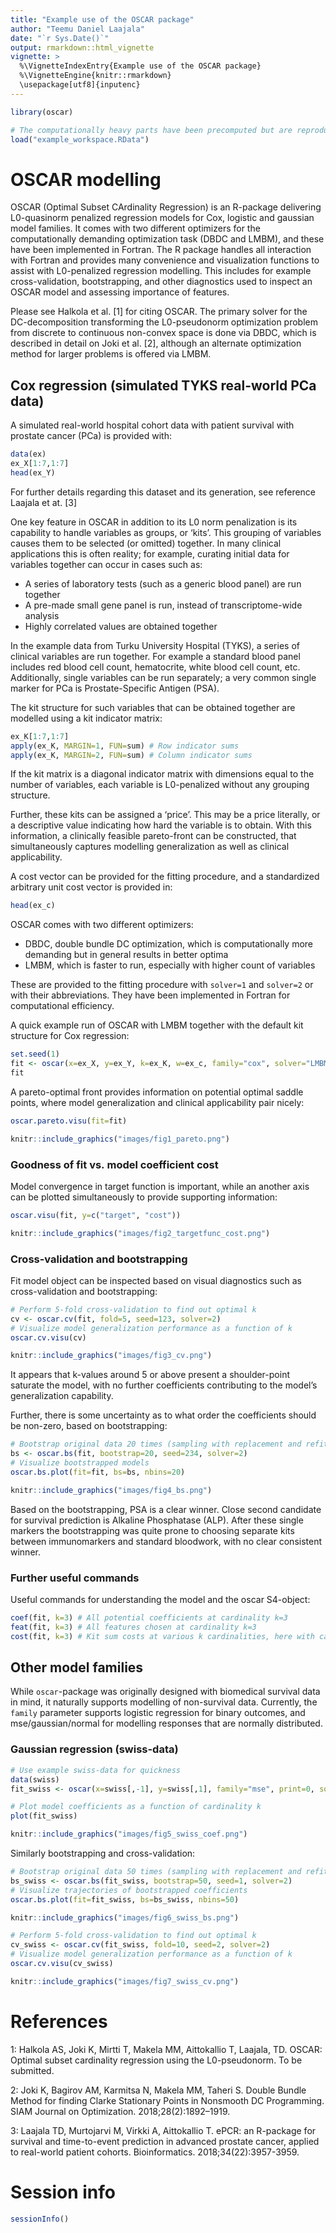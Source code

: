 ---
title: "Example use of the OSCAR package"
author: "Teemu Daniel Laajala"
date: "`r Sys.Date()`"
output: rmarkdown::html_vignette
vignette: >
  %\VignetteIndexEntry{Example use of the OSCAR package}
  %\VignetteEngine{knitr::rmarkdown}
  \usepackage[utf8]{inputenc}
---

```{r oscar}
library(oscar)
```

```{r echo=FALSE}
# The computationally heavy parts have been precomputed but are reproducible with the presented code
load("example_workspace.RData")
```

# OSCAR modelling

OSCAR (Optimal Subset CArdinality Regression) is an R-package delivering L0-quasinorm penalized regression models for Cox, logistic and gaussian model families. 
It comes with two different optimizers for the computationally demanding optimization task (DBDC and LMBM), and these have been implemented in Fortran.
The R package handles all interaction with Fortran and provides many convenience and visualization functions to assist with L0-penalized regression modelling.
This includes for example cross-validation, bootstrapping, and other diagnostics used to inspect an OSCAR model and assessing importance of features.

Please see Halkola et al. [1] for citing OSCAR. The primary solver for the DC-decomposition transforming the L0-pseudonorm optimization problem from discrete to continuous non-convex space is done via DBDC, which is described in detail on Joki et al. [2], although an alternate optimization method for larger problems is offered via LMBM.

## Cox regression (simulated TYKS real-world PCa data)

A simulated real-world hospital cohort data with patient survival with prostate cancer (PCa) is provided with:
```{r exdata}
data(ex)
ex_X[1:7,1:7]
head(ex_Y)
```

For further details regarding this dataset and its generation, see reference Laajala et at. [3]

One key feature in OSCAR in addition to its L0 norm penalization is its capability to handle variables as groups, or 'kits'. This grouping of variables causes them to be selected (or omitted) together.
In many clinical applications this is often reality; for example, curating initial data for variables together can occur in cases such as:

* A series of laboratory tests (such as a generic blood panel) are run together
* A pre-made small gene panel is run, instead of transcriptome-wide analysis
* Highly correlated values are obtained together

In the example data from Turku University Hospital (TYKS), a series of clinical variables are run together. 
For example a standard blood panel includes red blood cell count, hematocrite, white blood cell count, etc. 
Additionally, single variables can be run separately; a very common single marker for PCa is Prostate-Specific Antigen (PSA).

The kit structure for such variables that can be obtained together are modelled using a kit indicator matrix:
```{r kits}
ex_K[1:7,1:7]
apply(ex_K, MARGIN=1, FUN=sum) # Row indicator sums
apply(ex_K, MARGIN=2, FUN=sum) # Column indicator sums
```

If the kit matrix is a diagonal indicator matrix with dimensions equal to the number of variables, each variable is L0-penalized without any grouping structure.

Further, these kits can be assigned a 'price'. This may be a price literally, or a descriptive value indicating how hard the variable is to obtain. 
With this information, a clinically feasible pareto-front can be constructed, that simultaneously captures modelling generalization as well as clinical applicability.

A cost vector can be provided for the fitting procedure, and a standardized arbitrary unit cost vector is provided in:

```{r cvec}
head(ex_c)
```

OSCAR comes with two different optimizers: 

* DBDC, double bundle DC optimization, which is computationally more demanding but in general results in better optima
* LMBM, which is faster to run, especially with higher count of variables

These are provided to the fitting procedure with ```solver=1``` and ```solver=2``` or with their abbreviations. They have been implemented in Fortran for computational efficiency.

A quick example run of OSCAR with LMBM together with the default kit structure for Cox regression:

```{r coxfit, eval = FALSE}
set.seed(1)
fit <- oscar(x=ex_X, y=ex_Y, k=ex_K, w=ex_c, family="cox", solver="LMBM")
fit
```

A pareto-optimal front provides information on potential optimal saddle points, where model generalization and clinical applicability pair nicely:

```{r pareto, eval=FALSE, dpi=150, fig.width=7, fig.height=7, out.width="100%", fig.cap="Pareto front for the clinical measurements, their total cost and C-index."}
oscar.pareto.visu(fit=fit)
```

```{r echo=FALSE, dpi=150, fig.width=7, fig.height=7, out.width="100%", fig.cap="Pareto front for the clinical measurements, their total cost and C-index."}
knitr::include_graphics("images/fig1_pareto.png")
```

### Goodness of fit vs. model coefficient cost

Model convergence in target function is important, while an another axis can be plotted simultaneously to provide supporting information:

```{r eval=FALSE, dpi=150, fig.width=7, fig.height=7, out.width="100%", fig.cap="Target function value as a function of k."}
oscar.visu(fit, y=c("target", "cost"))
```

```{r echo=FALSE, dpi=150, fig.width=7, fig.height=7, out.width="100%", fig.cap="Target function value as a function of k."}
knitr::include_graphics("images/fig2_targetfunc_cost.png")
```

### Cross-validation and bootstrapping

Fit model object can be inspected based on visual diagnostics such as cross-validation and bootstrapping:

```{r eval=FALSE, dpi=150, fig.width=7, fig.height=7, out.width="100%", fig.cap="5-fold cross-validation for optimally generalizable cardinality 'k'"}
# Perform 5-fold cross-validation to find out optimal k
cv <- oscar.cv(fit, fold=5, seed=123, solver=2)
# Visualize model generalization performance as a function of k
oscar.cv.visu(cv)
```

```{r echo=FALSE, dpi=150, fig.width=7, fig.height=7, out.width="100%", fig.cap="5-fold cross-validation for optimally generalizable cardinality 'k'"}
knitr::include_graphics("images/fig3_cv.png")
```

It appears that k-values around 5 or above present a shoulder-point saturate the model, with no further coefficients contributing to the model's generalization capability. 

Further, there is some uncertainty as to what order the coefficients should be non-zero, based on bootstrapping:

```{r eval=FALSE, dpi=150, fig.width=7, fig.height=7, out.width="100%", fig.cap="Selected variables over a set of bootstrap runs"}
# Bootstrap original data 20 times (sampling with replacement and refitting)
bs <- oscar.bs(fit, bootstrap=20, seed=234, solver=2)
# Visualize bootstrapped models
oscar.bs.plot(fit=fit, bs=bs, nbins=20)
```

```{r echo=FALSE, dpi=150, fig.width=7, fig.height=7, out.width="100%", fig.cap="Selected variables over a set of bootstrap runs"}
knitr::include_graphics("images/fig4_bs.png")
```

Based on the bootstrapping, PSA is a clear winner. Close second candidate for survival prediction is Alkaline Phosphatase (ALP). 
After these single markers the bootstrapping was quite prone to choosing separate kits between immunomarkers and standard bloodwork, with no clear consistent winner.

### Further useful commands

Useful commands for understanding the model and the oscar S4-object:

```{r eval=TRUE}

coef(fit, k=3) # All potential coefficients at cardinality k=3
feat(fit, k=3) # All features chosen at cardinality k=3
cost(fit, k=3) # Kit sum costs at various k cardinalities, here with cardinality k=3

```

## Other model families

While ```oscar```-package was originally designed with biomedical survival data in mind, it naturally supports modelling of non-survival data. Currently, the ```family``` parameter supports logistic regression for binary outcomes, and mse/gaussian/normal for modelling responses that are normally distributed.

### Gaussian regression (swiss-data)

```{r eval=FALSE, dpi=150, fig.width=7, fig.height=7, out.width="100%", fig.cap="Model coefficients as a function of cardinality 'k'."}
# Use example swiss-data for quickness
data(swiss)
fit_swiss <- oscar(x=swiss[,-1], y=swiss[,1], family="mse", print=0, solver=2)

# Plot model coefficients as a function of cardinality k
plot(fit_swiss) 
```

```{r echo=FALSE, dpi=150, fig.width=7, fig.height=7, out.width="100%", fig.cap="Model coefficients as a function of cardinality 'k'."}
knitr::include_graphics("images/fig5_swiss_coef.png")
```

Similarly bootstrapping and cross-validation:

```{r eval=FALSE, dpi=150, fig.width=7, fig.height=7, out.width="100%", fig.cap="Bootstrapping of Swiss fertility data (Gaussian/MSE)"}
# Bootstrap original data 50 times (sampling with replacement and refitting)
bs_swiss <- oscar.bs(fit_swiss, bootstrap=50, seed=1, solver=2)
# Visualize trajectories of bootstrapped coefficients
oscar.bs.plot(fit=fit_swiss, bs=bs_swiss, nbins=50)
```

```{r echo=FALSE, dpi=150, fig.width=7, fig.height=7, out.width="100%", fig.cap="Bootstrapping of Swiss fertility data (Gaussian/MSE)"}
knitr::include_graphics("images/fig6_swiss_bs.png")
```

```{r eval=FALSE, dpi=150, fig.width=7, fig.height=7, out.width="100%", fig.cap="10-fold cross-validation for optimally generalizable cardinality 'k'"}
# Perform 5-fold cross-validation to find out optimal k
cv_swiss <- oscar.cv(fit_swiss, fold=10, seed=2, solver=2)
# Visualize model generalization performance as a function of k
oscar.cv.visu(cv_swiss)
```

```{r echo=FALSE, dpi=150, fig.width=7, fig.height=7, out.width="100%", fig.cap="10-fold cross-validation for optimally generalizable cardinality 'k'"}
knitr::include_graphics("images/fig7_swiss_cv.png")
```


# References

1: Halkola AS, Joki K, Mirtti T, Makela MM, Aittokallio T, Laajala, TD. OSCAR: Optimal subset cardinality regression using the L0-pseudonorm. To be submitted.

2: Joki K, Bagirov AM, Karmitsa N, Makela MM, Taheri S. Double Bundle Method for finding Clarke Stationary Points in Nonsmooth DC Programming. SIAM Journal on Optimization. 2018;28(2):1892–1919. \doi{10.1137/16M1115733}

3: Laajala TD, Murtojarvi M, Virkki A, Aittokallio T. ePCR: an R-package for survival and time-to-event prediction in advanced prostate cancer, applied to real-world patient cohorts. Bioinformatics. 2018;34(22):3957-3959. \doi{10.1093/bioinformatics/bty477}

# Session info
```{r sesinfo}
sessionInfo()
```
